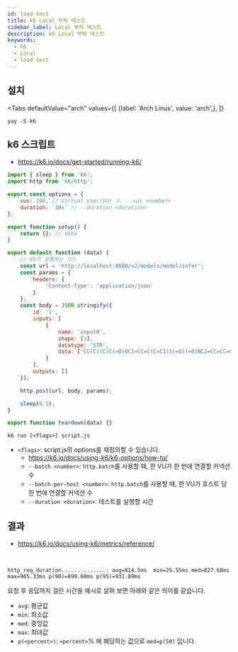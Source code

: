 ```yaml
---
id: load-test
title: k6 Local 부하 테스트
sidebar_label: Local 부하 테스트
description: k6 Local 부하 테스트
keywords:
  - k6
  - Local
  - load test
---
```



## 설치

<Tabs
    defaultValue="arch"
    values={[
        {label: 'Arch Linux', value: 'arch',},
    ]}
>

<TabItem value="arch">

```shell
yay -S k6
```

</TabItem>

</Tabs>

## k6 스크립트

- https://k6.io/docs/get-started/running-k6/

```javascript title="script.js"
import { sleep } from 'k6';
import http from 'k6/http';

export const options = {
	vus: 100, // Virtual User(VU) 수, --vus <number>
	duration: '10s' // --duration <duration>
};

export function setup() {
	return {}; // data
}

export default function (data) {
	// VU가 실행하는 코드
	const url = 'http://localhost:8080/v2/models/model/infer';
	const params = {
		headers: {
			'Content-Type': 'application/json'
		}
	};
	const body = JSON.stringify({
		id: '1',
		inputs: [
			{
				name: 'input0',
				shape: [1],
				datatype: 'STR',
				data: ['CC(C)(C)C(=O)OC1=CC=C(C=C1)S(=O)(=O)NC2=CC=CC=C2C(=O)NCC(=O)O']
			}
		],
		outputs: []
	});

	http.post(url, body, params);

	sleep(0.5);
}

export function teardown(data) {}
```

```shell
k6 run [<flags>] script.js
```

- `<flags>`: script.js의 options를 재정의할 수 있습니다.
  - https://k6.io/docs/using-k6/k6-options/how-to/
  - `--batch <number>`: `http.batch`를 사용할 때, 한 VU가 한 번에 연결할 커넥션 수
  - `--batch-per-host <number>`: `http.batch`를 사용할 때, 한 VU가 호스트 당 한 번에 연결할 커넥션 수
  - `--duration <duration>`: 테스트를 실행할 시간

## 결과

- https://k6.io/docs/using-k6/metrics/reference/

<br />

```shell
http_req_duration..............: avg=814.5ms  min=25.55ms med=827.68ms max=965.33ms p(90)=899.68ms p(95)=931.89ms
```

요청 후 응답까지 걸린 시간을 예시로 살펴 보면 아래와 같은 의미를 같습니다.

- `avg`: 평균값
- `min`: 최소값
- `med`: 중앙값
- `max`: 최대값
- `p(<percent>)`: `<percent>`% 에 해당하는 값으로 `med=p(50)` 입니다.
